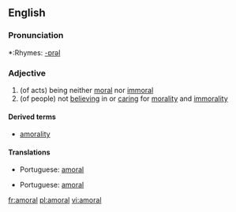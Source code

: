 ==English==

===Pronunciation===
*:Rhymes: [[Rhymes:English:-ɒrəl|-ɒrəl]]

===Adjective===
{{en-adj-more}}

# (of acts) being neither [[moral]] nor [[immoral]]
# (of people) not [[believing]] in or [[caring]] for [[morality]] and [[immorality]]

====Derived terms====
*[[amorality]]

====Translations====
{{top|of acts}}
*Portuguese: [[amoral]]
{{mid}}
{{bottom}}

{{top|of people}}
*Portuguese: [[amoral]]
{{mid}}
{{bottom}}

[[fr:amoral]]
[[pl:amoral]]
[[vi:amoral]]